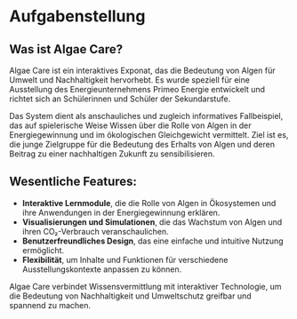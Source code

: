 # Aufgabenstellung

## Was ist Algae Care?

Algae Care ist ein interaktives Exponat, das die Bedeutung von Algen für Umwelt und Nachhaltigkeit hervorhebt. Es wurde speziell für eine Ausstellung des Energieunternehmens Primeo Energie entwickelt und richtet sich an Schülerinnen und Schüler der Sekundarstufe.

Das System dient als anschauliches und zugleich informatives Fallbeispiel, das auf spielerische Weise Wissen über die Rolle von Algen in der Energiegewinnung und im ökologischen Gleichgewicht vermittelt. Ziel ist es, die junge Zielgruppe für die Bedeutung des Erhalts von Algen und deren Beitrag zu einer nachhaltigen Zukunft zu sensibilisieren.

## Wesentliche Features:
- **Interaktive Lernmodule**, die die Rolle von Algen in Ökosystemen und ihre Anwendungen in der Energiegewinnung erklären.
- **Visualisierungen und Simulationen**, die das Wachstum von Algen und ihren CO₂-Verbrauch veranschaulichen.
- **Benutzerfreundliches Design**, das eine einfache und intuitive Nutzung ermöglicht.
- **Flexibilität**, um Inhalte und Funktionen für verschiedene Ausstellungskontexte anpassen zu können.

Algae Care verbindet Wissensvermittlung mit interaktiver Technologie, um die Bedeutung von Nachhaltigkeit und Umweltschutz greifbar und spannend zu machen.